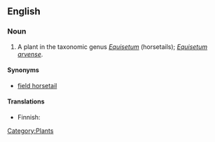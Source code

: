 ==English==

===Noun===
{{en-noun|sg=[[common]] [[horsetail]]}}

# A plant in the taxonomic genus ''[[Equisetum]]'' (horsetails); ''[[Equisetum arvense]]''.

====Synonyms====
*[[field horsetail]]

====Translations====
{{top}}
*Finnish: {{t|fi|peltokorte}}
{{trans-mid}}
{{trans-bottom}}

[[Category:Plants]]